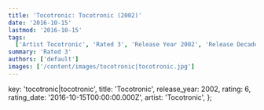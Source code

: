 ```yaml
---
title: 'Tocotronic: Tocotronic (2002)'
date: '2016-10-15'
lastmod: '2016-10-15'
tags:
  ['Artist Tocotronic', 'Rated 3', 'Release Year 2002', 'Release Decade 2000']
summary: 'Rated 3'
authors: ['default']
images: ['/content/images/tocotronic|tocotronic.jpg']
---
```


  key: 'tocotronic|tocotronic',
  title: 'Tocotronic',
  release_year: 2002,
  rating: 6,
  rating_date: '2016-10-15T00:00:00.000Z',
  artist: 'Tocotronic',
};

<MusicRating data={data} />
